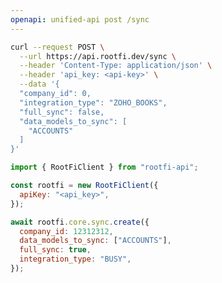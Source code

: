 ```yaml
---
openapi: unified-api post /sync
---
```


<RequestExample>

```bash cURL
curl --request POST \
  --url https://api.rootfi.dev/sync \
  --header 'Content-Type: application/json' \
  --header 'api_key: <api-key>' \
  --data '{
  "company_id": 0,
  "integration_type": "ZOHO_BOOKS",
  "full_sync": false,
  "data_models_to_sync": [
    "ACCOUNTS"
  ]
}'
```

```javascript NodeJS
import { RootFiClient } from "rootfi-api";

const rootfi = new RootFiClient({
  apiKey: "<api_key>",
});

await rootfi.core.sync.create({
  company_id: 12312312,
  data_models_to_sync: ["ACCOUNTS"],
  full_sync: true,
  integration_type: "BUSY",
});
```

</RequestExample>
